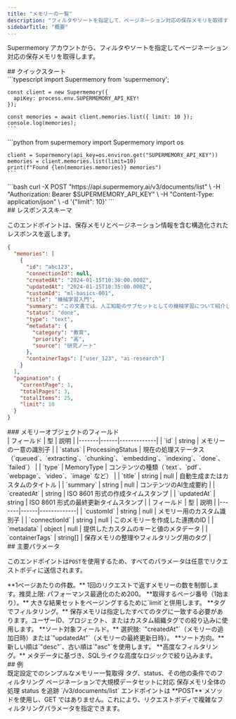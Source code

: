```yaml
---
title: "メモリーの一覧"
description: "フィルタやソートを指定して、ページネーション対応の保存メモリを取得する"
sidebarTitle: "概要"
---
```


Supermemory アカウントから、フィルタやソートを指定してページネーション対応の保存メモリを取得します。

<div id="quick-start">
  ## クイックスタート
</div>

<Tabs>
  <Tab title="TypeScript">
    ```typescript
    import Supermemory from 'supermemory';

    const client = new Supermemory({
      apiKey: process.env.SUPERMEMORY_API_KEY!
    });

    const memories = await client.memories.list({ limit: 10 });
    console.log(memories);
    ```
  </Tab>

  <Tab title="Python">
    ```python
    from supermemory import Supermemory
    import os

    client = Supermemory(api_key=os.environ.get("SUPERMEMORY_API_KEY"))
    memories = client.memories.list(limit=10)
    print(f"Found {len(memories.memories)} memories")
    ```
  </Tab>

  <Tab title="cURL">
    ```bash
    curl -X POST "https://api.supermemory.ai/v3/documents/list" \
      -H "Authorization: Bearer $SUPERMEMORY_API_KEY" \
      -H "Content-Type: application/json" \
      -d '{"limit": 10}'
    ```
  </Tab>
</Tabs>

<div id="response-schema">
  ## レスポンススキーマ
</div>

このエンドポイントは、保存メモリとページネーション情報を含む構造化されたレスポンスを返します。

```json
{
  "memories": [
    {
      "id": "abc123",
      "connectionId": null,
      "createdAt": "2024-01-15T10:30:00.000Z",
      "updatedAt": "2024-01-15T10:35:00.000Z",
      "customId": "ml-basics-001",
      "title": "機械学習入門",
      "summary": "この文書では、人工知能のサブセットとしての機械学習について紹介します...",
      "status": "done",
      "type": "text",
      "metadata": {
        "category": "教育",
        "priority": "高",
        "source": "研究ノート"
      },
      "containerTags": ["user_123", "ai-research"]
    }
  ],
  "pagination": {
    "currentPage": 1,
    "totalPages": 3,
    "totalItems": 25,
    "limit": 10
  }
}
```

<div id="memory-object-fields">
  ### メモリーオブジェクトのフィールド
</div>

<Accordion title="コアフィールド" defaultOpen>
  | フィールド | 型 | 説明 |
  |-------|------|-------------|
  | `id` | string | メモリーの一意の識別子 |
  | `status` | ProcessingStatus | 現在の処理ステータス（`queued`、`extracting`、`chunking`、`embedding`、`indexing`、`done`、`failed`） |
  | `type` | MemoryType | コンテンツの種類（`text`、`pdf`、`webpage`、`video`、`image` など） |
  | `title` | string | null | 自動生成またはカスタムのタイトル |
  | `summary` | string | null | コンテンツのAI生成要約 |
  | `createdAt` | string | ISO 8601 形式の作成タイムスタンプ |
  | `updatedAt` | string | ISO 8601 形式の最終更新タイムスタンプ |
</Accordion>

<Accordion title="オプションフィールド">
  | フィールド | 型 | 説明 |
  |-------|------|-------------|
  | `customId` | string | null | メモリー用のカスタム識別子 |
  | `connectionId` | string | null | このメモリーを作成した連携のID |
  | `metadata` | object | null | 提供したカスタムのキーと値のメタデータ |
  | `containerTags` | string[] | 保存メモリの整理やフィルタリング用のタグ |
</Accordion>

<div id="key-parameters">
  ## 主要パラメータ
</div>

このエンドポイントは`POST`を使用するため、すべてのパラメータは任意でリクエストボディに送信されます。

<ParamField path="limit" type="number/string" default="50">
  **1ページあたりの件数。** 1回のリクエストで返すメモリーの数を制御します。推奨上限: パフォーマンス最適化のため200。
</ParamField>

<ParamField path="page" type="number/string" default="1">
  **取得するページ番号（1始まり）。** 大きな結果セットをページングするために`limit`と併用します。
</ParamField>

<ParamField path="containerTags" type="string[]">
  **タグでフィルタリング。** 保存メモリは指定したすべてのタグに一致する必要があります。ユーザーID、プロジェクト、またはカスタム組織タグでの絞り込みに使用します。
</ParamField>

<ParamField path="sort" type="string" default="createdAt">
  **ソート対象フィールド。** 選択肢: `"createdAt"`（メモリーの追加日時）または`"updatedAt"`（メモリーの最終更新日時）。
</ParamField>

<ParamField path="order" type="string" default="desc">
  **ソート方向。** 新しい順は`"desc"`、古い順は`"asc"`を使用します。
</ParamField>

<ParamField path="filters" type="string">
  **高度なフィルタリング。** メタデータに基づき、SQLライクな高度なロジックで絞り込みます。
</ParamField>

<div id="examples">
  ## 例
</div>

<CardGroup cols={2}>
  <Card title="Basic Listing" icon="list" href="/ja/list-memories/examples/basic">
    既定設定でのシンプルなメモリー一覧取得
  </Card>

  <Card title="Filtering" icon="filter" href="/ja/list-memories/examples/filtering">
    タグ、status、その他の条件でのフィルタリング
  </Card>

  <Card title="Pagination" icon="arrow-right" href="/ja/list-memories/examples/pagination">
    ページネーションで大規模データセットに対応
  </Card>

  <Card title="Status Monitoring" icon="chart-line" href="/ja/list-memories/examples/monitoring">
    保存メモリ全体の処理 status を追跡
  </Card>
</CardGroup>

<Note>
  `/v3/documents/list` エンドポイントは **POST** メソッドを使用し、GET ではありません。これにより、リクエストボディで複雑なフィルタリングパラメータを指定できます。
</Note>